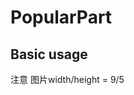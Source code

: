 # PopularPart
## Basic usage

<Playground>
<PopularPart
paramText={
           [{imgSrc: "https://s1.ax1x.com/2018/08/02/P0gmh6.jpg", top: "you might like", title: "xxxx", content: "Few things get the world's travel press excited like", ttId: "tutorial0"},
            {imgSrc: "./data/picture.png", top: "you might like", title: "xxxx", content: "Few things get the world's travel press excited like ", ttId: "tutorial1"},
            {imgSrc: "./data/picture.png", top: "you might like", title: "xxxx", content: "Few things get the world's travel press excited like", ttId: "tutorial2"},
            {imgSrc: "./data/picture.png", top: "you might like", title: "xxxx", content: "Few things get the world's travel press excited like", ttId: "tutorial3"}]}
            >
</PopularPart>
注意 图片width/height = 9/5
</Playground>